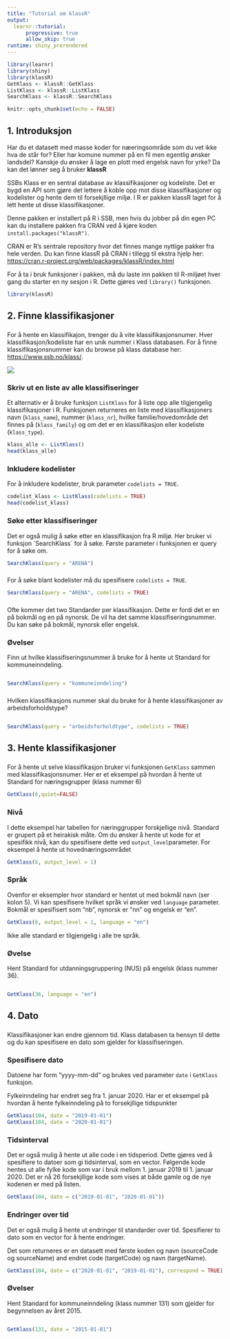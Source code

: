 ```yaml
---
title: "Tutorial om klassR"
output: 
  learnr::tutorial:
      progressive: true
      allow_skip: true
runtime: shiny_prerendered
---
```


```r
library(learnr)
library(shiny)
library(klassR)
GetKlass <- klassR::GetKlass
ListKlass <- klassR::ListKlass
SearchKlass <- klassR::SearchKlass

knitr::opts_chunk$set(echo = FALSE)
```


## 1. Introduksjon
Har du et datasett med masse koder for næeringsområde som du vet ikke hva de står for? Eller har komune nummer på en fil men egentlig ønsker landsdel? Kanskje du ønsker å lage en plott med engelsk navn for yrke? Da kan det lønner seg å bruker **klassR**

SSBs Klass er en sentral database av klassifikasjoner og kodeliste. Det er bygd en API som gjøre det lettere å koble opp mot disse klassifikasjoner og kodelister og hente dem til forsekjllige miljø. I R er pakken klassR laget for å lett hente ut disse klassifikasjoner.

Denne pakken er installert på R i SSB, men hvis du jobber på din egen PC kan du installere pakken fra CRAN ved å kjøre koden `install.packages("klassR")`. 

CRAN er R's sentrale repository hvor det finnes mange nyttige pakker fra hele verden. Du kan finne klassR på CRAN i tillegg til ekstra hjelp her:
<https://cran.r-project.org/web/packages/klassR/index.html>

For å ta i bruk funksjoner i pakken, må du laste inn pakken til R-miljøet hver gang du starter en ny sesjon i R. Dette gjøres ved `library()` funksjonen. 

```r
library(klassR)

```

## 2. Finne klassifikasjoner
###
For å hente en klassifikajon, trenger du å vite klassifikasjonsnumer. Hver klassifikasjon/kodeliste har en unik nummer i Klass databasen. For å finne klassifikasjonsnummer kan du browse på klass database her: <https://www.ssb.no/klass/>. 

![](https://vimeo.com/445539037)

### Skriv ut en liste av alle klassifiseringer
Et alternativ er å bruke funksjon `ListKlass` for å liste opp alle tilgjengelig klassifikasjoner i R. Funksjonen returneres en liste med klassifikasjoners navn (`klass_name`), nummer (`klass_nr`), hvilke familie/hovedområde det finnes på (`klass_family`) og om det er en klassifikasjon eller kodeliste (`klass_type`).

```r
klass_alle <- ListKlass()
head(klass_alle)

```


### Inkludere kodelister
For å inkludere kodelister, bruk parameter `codelists = TRUE`.

```r
codelist_klass <- ListKlass(codelists = TRUE)
head(codelist_klass)
```


### Søke etter klassifiseringer
Det er også mulig å søke etter en klassifikasjon fra R miljø. Her bruker vi funksjon ´SearchKlass´ for å søke. Første parameter i funksjonen er query for å søke om.

```r
SearchKlass(query = "ARENA")

```

###
For å søke blant kodelister må du spesifisere `codelists = TRUE`.
```r
SearchKlass(query = "ARENA", codelists = TRUE)
```

###
Ofte kommer det two Standarder per klassifikasjon. Dette er fordi det er en på bokmål og en på nynorsk. De vil ha det samme klassifiseringsnummer. Du kan søke på bokmål, nynorsk eller engelsk. 


### Øvelser 
Finn ut hvilke klassifiseringsnummer å bruke for å hente ut Standard for kommuneinndeling.

```r

```

```r
SearchKlass(query = "kommuneinndeling")
```

###
Hvilken klassifikasjons nummer skal du bruke for å hente klassifikasjoner av arbeidsforholdstype?
```r


```

```r
SearchKlass(query = "arbeidsforholdtype", codelists = TRUE)
```


## 3. Hente klassifikasjoner
###
For å hente ut selve klassifikasjon bruker vi funksjonen `GetKlass` sammen med klassifikasjonsnumer. Her er et eksempel på hvordan å hente ut Standard for næringsgrupper (klass nummer 6)

```r
GetKlass(6,quiet=FALSE)
```

### Nivå
I dette eksempel har tabellen for næringgrupper forskjellige nivå. Standard er grupert på et heirakisk måte. Om du ønsker å hente ut kode for et spesifikk nivå, kan du spesifisere dette ved `output_level`parameter. For eksempel å hente ut hovednæringsområdet

```r
GetKlass(6, output_level = 1)

```

### Språk
Ovenfor er eksempler hvor standard er hentet ut med bokmål navn (ser kolon 5). Vi kan spesifisere hvilket språk vi ønsker ved `language` parameter. Bokmål  er spesifisert som "nb", nynorsk er "nn" og engelsk er "en".  

```r
GetKlass(6, output_level = 1, language = "en")

```

Ikke alle standard er tilgjengelig i alle tre språk.

### Øvelse
Hent Standard for utdanningsgruppering (NUS) på engelsk (klass nummer 36).
```r

```

```r
GetKlass(36, language = "en")

```



## 4. Dato
###
Klassifikasjoner kan endre gjennom tid. Klass databasen ta hensyn til dette og du kan spesifisere en dato som gjelder for klassifiseringen. 

### Spesifisere dato
Datoene har form "yyyy-mm-dd" og brukes ved parameter `date` i `GetKlass` funksjon. 

Fylkeinndeling har endret seg fra 1. januar 2020. Har er et eksempel på hvordan å hente fylkeinndeling på to forsekjllige tidspunkter

```r
GetKlass(104, date = "2019-01-01")
GetKlass(104, date = "2020-01-01")

```

### Tidsinterval
Det er også mulig å hente ut alle code i en tidsperiod. Dette gjøres ved å spesifiere to datoer som gi tidsinterval, som en vector. 
Følgende kode hentes ut alle fylke kode som var i bruk mellom 1. januar 2019 til 1. januar 2020. Det er nå 26 forsekjllige kode som vises at både gamle og de nye kodenen er med på listen.

```r
GetKlass(104, date = c("2019-01-01", "2020-01-01"))

```

### Endringer over tid
Det er også mulig å hente ut endringer til standarder over tid. Spesifierer to dato som en vector for å hente endringer.

Det som returneres er en datasett med første koden og navn (sourceCode og sourceName) and endret code (targetCode) og navn (targetName).

```r
GetKlass(104, date = c("2020-01-01", "2019-01-01"), correspond = TRUE)

```



### Øvelser
Hent Standard for kommuneinndeling (klass nummer 131) som gjelder for begynnelsen av året 2015.

```r


```

```r
GetKlass(131, date = "2015-01-01")

```



